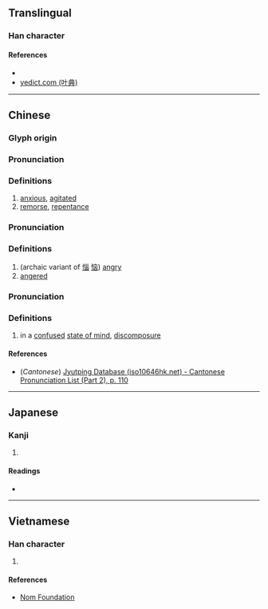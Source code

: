 {{character info/new}}
==Translingual==

===Han character===
{{Han char|rn=61|rad=心|as=13|sn=16|four=|canj=PTWV|ids=⿰忄農}}

====References====
* {{Han ref|kx=0404.420|dkj=11304|dj=0745.060|hdz=42361.010|uh=61B9|ud=25017}}
* [http://yedict.com/htm/61/61B9.htm yedict.com (叶典)]

----

==Chinese==
{{zh-forms}}

===Glyph origin===
{{Han etym}}

===Pronunciation===
{{zh-pron
|m=náo
|c=nou4,lou4
|mc=y
|oc=y
|ma=
|cat=a,n
}}

===Definitions===
{{zh-hanzi}}

# [[anxious]], [[agitated]]
# [[remorse]], [[repentance]]

===Pronunciation===
{{zh-pron
|m=nǎo
|c=nou5,lou5
|ma=
|cat=a
}}

===Definitions===
{{zh-hanzi}}

# (archaic variant of [[惱]] [[恼]]) [[angry]]
# [[angered]]

===Pronunciation===
{{zh-pron
|m=náng
|c=nung4,lung4
|ma=
|cat=n
}}

===Definitions===
{{zh-hanzi}}

# in a [[confused]] [[state of mind]], [[discomposure]]

====References====
* (''Cantonese'') [http://www.iso10646hk.net/jp/document/download.jsp Jyutping Database (iso10646hk.net) - Cantonese Pronunciation List (Part 2), p. 110]

----

==Japanese==

===Kanji===
{{ja-kanji|grade=|rs=心13}}

# {{defn|lang=ja|sort=心13}}

====Readings====
* {{ja-readings|on=[[どう]] (dō), [[ぬ]] (nu), [[にょう]] (nyō), [[のう]] (nō)|kun=[[こころみだれる]] (kokoromidareru), [[なやむ]] (nayamu)}}

----

==Vietnamese==

===Han character===
{{vi-readings|rs=心13|hanviet=[[lùng]], [[não]], [[nùng]]}}

# {{defn|lang=vi|sort=心13}}

====References====
* [http://nomfoundation.org/common/nom_details.php?codepoint=61b9 Nom Foundation]